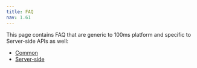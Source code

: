 ```yaml
---
title: FAQ
nav: 1.61
---
```



This page contains FAQ that are generic to 100ms platform and specific to Server-side APIs as well:

-   [Common](#general)
-   [Server-side](#server-side)

<Faq />
